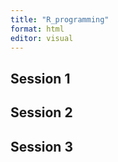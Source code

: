 ```yaml
---
title: "R_programming"
format: html
editor: visual
---
```


::: panel-tabset
## Session 1

## Session 2

## Session 3
:::
